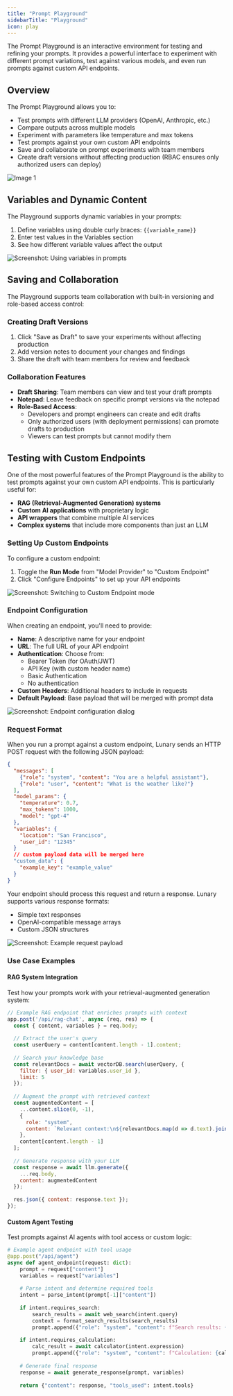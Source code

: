 ```yaml
---
title: "Prompt Playground"
sidebarTitle: "Playground"
icon: play
---
```


The Prompt Playground is an interactive environment for testing and refining your prompts. It provides a powerful interface to experiment with different prompt variations, test against various models, and even run prompts against custom API endpoints.

## Overview

The Prompt Playground allows you to:

- Test prompts with different LLM providers (OpenAI, Anthropic, etc.)
- Compare outputs across multiple models
- Experiment with parameters like temperature and max tokens
- Test prompts against your own custom API endpoints
- Save and collaborate on prompt experiments with team members
- Create draft versions without affecting production (RBAC ensures only authorized users can deploy)


![Image 1](/media/docs/prompt-playground/1.png)


## Variables and Dynamic Content

The Playground supports dynamic variables in your prompts:

1. Define variables using double curly braces: `{{variable_name}}`
2. Enter test values in the Variables section
3. See how different variable values affect the output

![Screenshot: Using variables in prompts](/media/docs/prompt-playground/variables.png)

## Saving and Collaboration

The Playground supports team collaboration with built-in versioning and role-based access control:

### Creating Draft Versions

1. Click "Save as Draft" to save your experiments without affecting production
2. Add version notes to document your changes and findings
3. Share the draft with team members for review and feedback

### Collaboration Features

- **Draft Sharing**: Team members can view and test your draft prompts
- **Notepad**: Leave feedback on specific prompt versions via the notepad
- **Role-Based Access**: 
  - Developers and prompt engineers can create and edit drafts
  - Only authorized users (with deployment permissions) can promote drafts to production
  - Viewers can test prompts but cannot modify them



## Testing with Custom Endpoints

One of the most powerful features of the Prompt Playground is the ability to test prompts against your own custom API endpoints. This is particularly useful for:

- **RAG (Retrieval-Augmented Generation) systems**
- **Custom AI applications** with proprietary logic
- **API wrappers** that combine multiple AI services
- **Complex systems** that include more components than just an LLM

### Setting Up Custom Endpoints

To configure a custom endpoint:

1. Toggle the **Run Mode** from "Model Provider" to "Custom Endpoint"
2. Click "Configure Endpoints" to set up your API endpoints

![Screenshot: Switching to Custom Endpoint mode](/media/docs/prompt-playground/2.png)

### Endpoint Configuration

When creating an endpoint, you'll need to provide:

- **Name**: A descriptive name for your endpoint
- **URL**: The full URL of your API endpoint
- **Authentication**: Choose from:
  - Bearer Token (for OAuth/JWT)
  - API Key (with custom header name)
  - Basic Authentication
  - No authentication
- **Custom Headers**: Additional headers to include in requests
- **Default Payload**: Base payload that will be merged with prompt data

![Screenshot: Endpoint configuration dialog](/media/docs/prompt-playground/3.png)

### Request Format

When you run a prompt against a custom endpoint, Lunary sends an HTTP POST request with the following JSON payload:

```json
{
  "messages": [
    {"role": "system", "content": "You are a helpful assistant"},
    {"role": "user", "content": "What is the weather like?"}
  ],
  "model_params": {
    "temperature": 0.7,
    "max_tokens": 1000,
    "model": "gpt-4"
  },
  "variables": {
    "location": "San Francisco",
    "user_id": "12345"
  }
  // custom payload data will be merged here 
  "custom_data": {
    "example_key": "example_value"
  }
}
```

Your endpoint should process this request and return a response. Lunary supports various response formats:
- Simple text responses
- OpenAI-compatible message arrays
- Custom JSON structures

![Screenshot: Example request payload](/media/docs/prompt-playground/4.png)

### Use Case Examples

#### RAG System Integration

Test how your prompts work with your retrieval-augmented generation system:

```javascript
// Example RAG endpoint that enriches prompts with context
app.post('/api/rag-chat', async (req, res) => {
  const { content, variables } = req.body;
  
  // Extract the user's query
  const userQuery = content[content.length - 1].content;
  
  // Search your knowledge base
  const relevantDocs = await vectorDB.search(userQuery, {
    filter: { user_id: variables.user_id },
    limit: 5
  });
  
  // Augment the prompt with retrieved context
  const augmentedContent = [
    ...content.slice(0, -1),
    {
      role: "system",
      content: `Relevant context:\n${relevantDocs.map(d => d.text).join('\n\n')}`
    },
    content[content.length - 1]
  ];
  
  // Generate response with your LLM
  const response = await llm.generate({
    ...req.body,
    content: augmentedContent
  });
  
  res.json({ content: response.text });
});
```

#### Custom Agent Testing

Test prompts against AI agents with tool access or custom logic:

```python
# Example agent endpoint with tool usage
@app.post("/api/agent")
async def agent_endpoint(request: dict):
    prompt = request["content"]
    variables = request["variables"]
    
    # Parse intent and determine required tools
    intent = parse_intent(prompt[-1]["content"])
    
    if intent.requires_search:
        search_results = await web_search(intent.query)
        context = format_search_results(search_results)
        prompt.append({"role": "system", "content": f"Search results: {context}"})
    
    if intent.requires_calculation:
        calc_result = await calculator(intent.expression)
        prompt.append({"role": "system", "content": f"Calculation: {calc_result}"})
    
    # Generate final response
    response = await generate_response(prompt, variables)
    
    return {"content": response, "tools_used": intent.tools}
```
